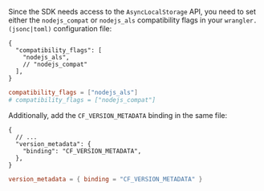 Since the SDK needs access to the `AsyncLocalStorage` API, you need to set either the `nodejs_compat` or `nodejs_als` compatibility flags in your `wrangler.(jsonc|toml)` configuration file:

```jsonc {tabTitle:JSON} {filename:wrangler.jsonc}
{
  "compatibility_flags": [
    "nodejs_als",
    // "nodejs_compat"
  ],
}
```

```toml {tabTitle:Toml} {filename:wrangler.toml}
compatibility_flags = ["nodejs_als"]
# compatibility_flags = ["nodejs_compat"]
```

Additionally, add the `CF_VERSION_METADATA` binding in the same file:

```jsonc {tabTitle:JSON} {filename:wrangler.jsonc}
{
  // ...
  "version_metadata": {
    "binding": "CF_VERSION_METADATA",
  },
}
```

```toml {tabTitle:Toml} {filename:wrangler.toml}
version_metadata = { binding = "CF_VERSION_METADATA" }
```
